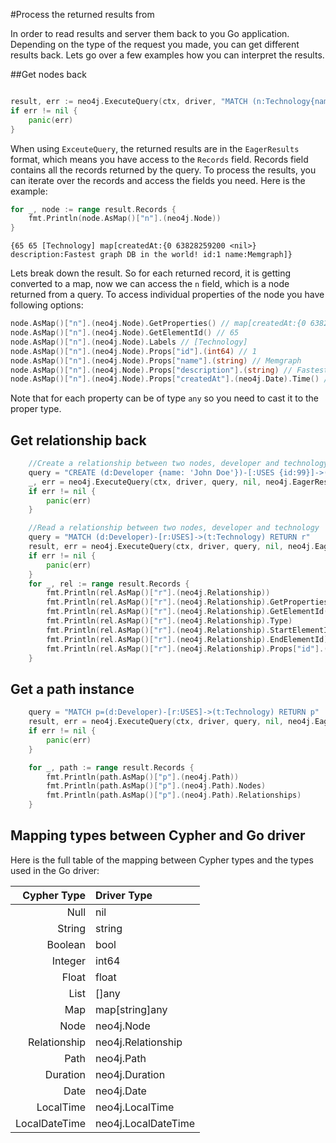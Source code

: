 

#Process the returned results from 

In order to read results and server them back to you Go application. Depending on the type of the request you made, you can get different results back. 
Lets go over a few examples how you can interpret the results. 

##Get nodes back

```go

result, err := neo4j.ExecuteQuery(ctx, driver, "MATCH (n:Technology{name: 'Memgraph'}) RETURN n", nil, neo4j.EagerResultTransformer, neo4j.ExecuteQueryWithDatabase(""))
if err != nil {
    panic(err)
}
```

When using `ExceuteQuery`, the returned results are in the `EagerResults` format, which means you have access to the `Records` field. Records field contains all the records returned by the query. To process the results, you can iterate over the records and access the fields you need. 
Here is the example: 

```go
for _, node := range result.Records {
    fmt.Println(node.AsMap()["n"].(neo4j.Node))
}
```
```text
{65 65 [Technology] map[createdAt:{0 63828259200 <nil>} description:Fastest graph DB in the world! id:1 name:Memgraph]}
```

Lets break down the result. So for each returned record, it is getting converted to a map, now we can access the `n` field, which is a node returned from a query.
To access individual properties of the node you have following options: 

```go
node.AsMap()["n"].(neo4j.Node).GetProperties() // map[createdAt:{0 63828259200 <nil>} description:Fastest graph DB in the world! id:1 name:Memgraph]
node.AsMap()["n"].(neo4j.Node).GetElementId() // 65
node.AsMap()["n"].(neo4j.Node).Labels // [Technology]
node.AsMap()["n"].(neo4j.Node).Props["id"].(int64) // 1
node.AsMap()["n"].(neo4j.Node).Props["name"].(string) // Memgraph
node.AsMap()["n"].(neo4j.Node).Props["description"].(string) // Fastest graph DB in the world!
node.AsMap()["n"].(neo4j.Node).Props["createdAt"].(neo4j.Date).Time() // 2023-08-22 00:00:00 +0000 UTC

```

Note that for each property can be of type `any` so you need to cast it to the proper type.


## Get relationship back 

```go 
	//Create a relationship between two nodes, developer and technology
	query = "CREATE (d:Developer {name: 'John Doe'})-[:USES {id:99}]->(t:Technology {id: 1, name:'Memgraph', description: 'Fastest graph DB in the world!', createdAt: Date()});"
	_, err = neo4j.ExecuteQuery(ctx, driver, query, nil, neo4j.EagerResultTransformer, neo4j.ExecuteQueryWithDatabase(""))
	if err != nil {
		panic(err)
	}

	//Read a relationship between two nodes, developer and technology
	query = "MATCH (d:Developer)-[r:USES]->(t:Technology) RETURN r"
	result, err = neo4j.ExecuteQuery(ctx, driver, query, nil, neo4j.EagerResultTransformer, neo4j.ExecuteQueryWithDatabase(""))
	if err != nil {
		panic(err)
	}
	for _, rel := range result.Records {
		fmt.Println(rel.AsMap()["r"].(neo4j.Relationship))
		fmt.Println(rel.AsMap()["r"].(neo4j.Relationship).GetProperties())
		fmt.Println(rel.AsMap()["r"].(neo4j.Relationship).GetElementId())
		fmt.Println(rel.AsMap()["r"].(neo4j.Relationship).Type)
		fmt.Println(rel.AsMap()["r"].(neo4j.Relationship).StartElementId)
		fmt.Println(rel.AsMap()["r"].(neo4j.Relationship).EndElementId)
		fmt.Println(rel.AsMap()["r"].(neo4j.Relationship).Props["id"].(int64))
	}
```

## Get a path instance 
```go
	query = "MATCH p=(d:Developer)-[r:USES]->(t:Technology) RETURN p"
	result, err = neo4j.ExecuteQuery(ctx, driver, query, nil, neo4j.EagerResultTransformer, neo4j.ExecuteQueryWithDatabase(""))
	if err != nil {
		panic(err)
	}

	for _, path := range result.Records {
		fmt.Println(path.AsMap()["p"].(neo4j.Path))
		fmt.Println(path.AsMap()["p"].(neo4j.Path).Nodes)
		fmt.Println(path.AsMap()["p"].(neo4j.Path).Relationships)
	}
```




## Mapping types between Cypher and Go driver 

 Here is the full table of the mapping between Cypher types and the types used in the Go driver:

|  Cypher Type | Driver Type        |
|-------------:|:-------------------|
|          Null| nil                |
|       String | string             |
|      Boolean | bool               |
|      Integer | int64              |
|        Float | float              |
|         List | []any              |
|          Map | map[string]any     |
|         Node | neo4j.Node         |
| Relationship | neo4j.Relationship |
|         Path | neo4j.Path         |
|     Duration | neo4j.Duration     |
|         Date | neo4j.Date         |
|    LocalTime | neo4j.LocalTime    |
|LocalDateTime | neo4j.LocalDateTime|


